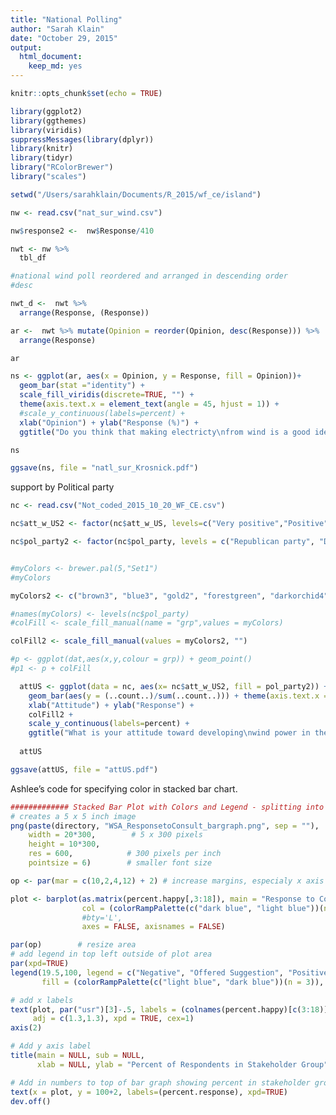 ```yaml
---
title: "National Polling"
author: "Sarah Klain"
date: "October 29, 2015"
output: 
  html_document: 
    keep_md: yes
---
```


```r
knitr::opts_chunk$set(echo = TRUE)
```

```r
library(ggplot2)
library(ggthemes)
library(viridis)
suppressMessages(library(dplyr))
library(knitr)
library(tidyr)
library("RColorBrewer")
library("scales")
```

```r
setwd("/Users/sarahklain/Documents/R_2015/wf_ce/island")

nw <- read.csv("nat_sur_wind.csv")
```

```r
nw$response2 <-  nw$Response/410

nwt <- nw %>% 
  tbl_df

#national wind poll reordered and arranged in descending order
#desc

nwt_d <-  nwt %>%
  arrange(Response, (Response))

ar <-  nwt %>% mutate(Opinion = reorder(Opinion, desc(Response))) %>% 
  arrange(Response)

ar

ns <- ggplot(ar, aes(x = Opinion, y = Response, fill = Opinion))+
  geom_bar(stat ="identity") + 
  scale_fill_viridis(discrete=TRUE, "") +
  theme(axis.text.x = element_text(angle = 45, hjust = 1)) +
  #scale_y_continuous(labels=percent) +
  xlab("Opinion") + ylab("Response (%)") +
  ggtitle("Do you think that making electricty\nfrom wind is a good idea, a bad idea,\nor neither good nor bad?")

ns

ggsave(ns, file = "natl_sur_Krosnick.pdf")
```

support by Political party 
```r
nc <- read.csv("Not_coded_2015_10_20_WF_CE.csv")

nc$att_w_US2 <- factor(nc$att_w_US, levels=c("Very positive","Positive", "Neutral", "Negative", "Very Negative"))

nc$pol_party2 <- factor(nc$pol_party, levels = c("Republican party", "Democratic party", "Independent", "None", "Other (please specify)"))


#myColors <- brewer.pal(5,"Set1")
#myColors

myColors2 <- c("brown3", "blue3", "gold2", "forestgreen", "darkorchid4")

#names(myColors) <- levels(nc$pol_party)
#colFill <- scale_fill_manual(name = "grp",values = myColors)

colFill2 <- scale_fill_manual(values = myColors2, "")

#p <- ggplot(dat,aes(x,y,colour = grp)) + geom_point()
#p1 <- p + colFill

  attUS <- ggplot(data = nc, aes(x= nc$att_w_US2, fill = pol_party2)) +
    geom_bar(aes(y = (..count..)/sum(..count..))) + theme(axis.text.x = element_text(angle = 45, hjust = 1)) +
    xlab("Attitude") + ylab("Response") + 
    colFill2 + 
    scale_y_continuous(labels=percent) +
    ggtitle("What is your attitude toward developing\nwind power in the US?")
    
  attUS

ggsave(attUS, file = "attUS.pdf")
```

Ashlee's code for specifying color in stacked bar chart. 

```r
############# Stacked Bar Plot with Colors and Legend - splitting into pos, neutral, negative
# creates a 5 x 5 inch image
png(paste(directory, "WSA_ResponsetoConsult_bargraph.png", sep = ""),         # create PNG for the heat map        
    width = 20*300,        # 5 x 300 pixels
    height = 10*300,
    res = 600,            # 300 pixels per inch
    pointsize = 6)        # smaller font size

op <- par(mar = c(10,2,4,12) + 2) # increase margins, especialy x axis margins

plot <- barplot(as.matrix(percent.happy[,3:18]), main = "Response to Consultation Process",
                col = (colorRampPalette(c("dark blue", "light blue"))(n = 3)), 
                #bty='L',
                axes = FALSE, axisnames = FALSE)

par(op)        # resize area
# add legend in top left outside of plot area
par(xpd=TRUE)
legend(19.5,100, legend = c("Negative", "Offered Suggestion", "Positive"), 
       fill = (colorRampPalette(c("light blue", "dark blue"))(n = 3)), title="Response")

# add x labels
text(plot, par("usr")[3]-.5, labels = (colnames(percent.happy)[c(3:18)]),srt = 45,
     adj = c(1.3,1.3), xpd = TRUE, cex=1)
axis(2)

# Add y axis label
title(main = NULL, sub = NULL, 
      xlab = NULL, ylab = "Percent of Respondents in Stakeholder Group", cex = 1)

# Add in numbers to top of bar graph showing percent in stakeholder group that responded
text(x = plot, y = 100+2, labels=(percent.response), xpd=TRUE)
dev.off()
```

